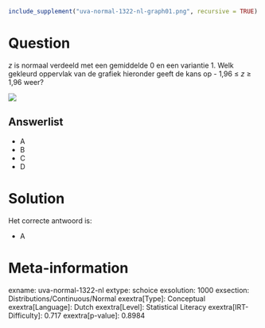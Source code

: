 ```r
include_supplement("uva-normal-1322-nl-graph01.png", recursive = TRUE)
```

Question
========

*z* is normaal verdeeld met een gemiddelde 0 en een variantie 1. Welk
gekleurd oppervlak van de grafiek hieronder geeft de kans op - 1,96 ≤ *z* ≥ 1,96 weer?

![](uva-normal-1322-nl-graph01.png)

Answerlist
----------

* A
* B
* C
* D

Solution
========

Het correcte antwoord is: 

* A

Meta-information
================
exname: uva-normal-1322-nl
extype: schoice
exsolution: 1000
exsection: Distributions/Continuous/Normal
exextra[Type]: Conceptual
exextra[Language]: Dutch
exextra[Level]: Statistical Literacy
exextra[IRT-Difficulty]: 0.717
exextra[p-value]: 0.8984
